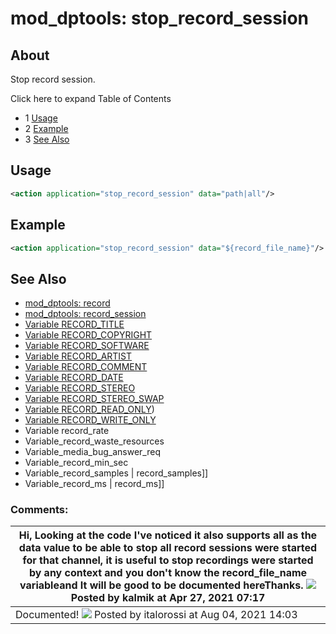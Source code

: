 
# mod_dptools: stop_record_session 

 

## About

Stop record session.

Click here to expand Table of Contents

* 1 [Usage](#-freeswitch--mod_dptools-stop_record_session-)
* 2 [Example](#-freeswitch--mod_dptools-stop_record_session-)
* 3 [See Also](#-freeswitch--mod_dptools-stop_record_session-)

## Usage

```xml
<action application="stop_record_session" data="path|all"/>
```

## Example

```xml
<action application="stop_record_session" data="${record_file_name}"/>
```

## See Also

* [mod\_dptools: record](./6587041.mdx#0-about)
* [mod\_dptools: record\_session](./6587110.mdx#about)
* [Variable RECORD\_TITLE](../../../Channel-Variables-Catalog/RECORD_TITLE_16352865.mdx#record_title)
* [Variable RECORD\_COPYRIGHT](../../../Channel-Variables-Catalog/RECORD_COPYRIGHT_16352868.mdx#record_copyright)
* [Variable RECORD\_SOFTWARE](../../../Channel-Variables-Catalog/RECORD_SOFTWARE_16352871.mdx#record_software)
* [Variable RECORD\_ARTIST](../../../Channel-Variables-Catalog/RECORD_ARTIST_16352874.mdx#record_artist)
* [Variable RECORD\_COMMENT](../../../Channel-Variables-Catalog/RECORD_COMMENT_16352877.mdx#record_comment)
* [Variable RECORD\_DATE](../../../Channel-Variables-Catalog/RECORD_DATE_16352880.mdx#record_date)
* [Variable RECORD\_STEREO](../../../Channel-Variables-Catalog/RECORD_STEREO_16352883.mdx#comments)
* [Variable RECORD\_STEREO\_SWAP](../../../Channel-Variables-Catalog/RECORD_STEREO_SWAP_16353895.mdx#record_stereo_swap)
* [Variable RECORD\_READ\_ONLY](../../../Channel-Variables-Catalog/RECORD_READ_ONLY_16353891.mdx))
* [Variable RECORD\_WRITE\_ONLY](../../../Channel-Variables-Catalog/RECORD_WRITE_ONLY_16354620.mdx#see-also)
* Variable record\_rate
* Variable\_record\_waste\_resources
* Variable\_media\_bug\_answer\_req
* Variable\_record\_min\_sec
* Variable\_record\_samples | record\_samples\]\]
* Variable\_record\_ms | record\_ms\]\]
  
  
### Comments:

| Hi, Looking at the code I've noticed it also supports **all** as the data value to be able to stop all record sessions were started for that channel, it is useful to stop recordings were started by any context and you don't know the record\_file\_name variableand It will be good to be documented hereThanks. ![](/images/icons/contenttypes/comment_16.png) Posted by kalmik at Apr 27, 2021 07:17 |
| --------------------------------------------------------------------------------------------------------------------------------------------------------------------------------------------------------------------------------------------------------------------------------------------------------------------------------------------------------------------------------------------------------- |
| Documented! ![](/images/icons/contenttypes/comment_16.png) Posted by italorossi at Aug 04, 2021 14:03                                                                                                                                                                                                                                                                                                      |



